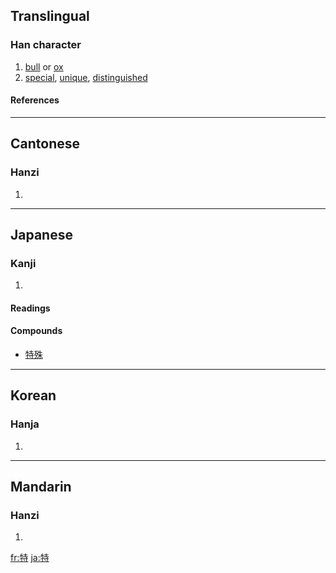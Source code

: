 ==Translingual==

===Han character===
{{Han char|rn=93|rad=牛|as=06|sn=10|four=2454<sub>1</sub>|canj=竹手土木戈 (HQGDI)}}

# [[bull]] or [[ox]]
# [[special]], [[unique]], [[distinguished]]

====References====
{{Han ref|kx=0700.200|dkj=20013|dj=1113.030|hdz=31808.110|uh=7279|ud=29305|bh=AF53|bd=44883}}

----

==Cantonese==

===Hanzi===
{{yue-hanzi|jyut=|y=dak6}}

# {{defn|Cantonese}}

----

==Japanese==

===Kanji===
{{ja-kanji|grade=4|rs=牛06}}

# {{defn|Japanese}}

====Readings====
{{ja-readings|on=[[とく]] ([[toku]]), [[どく]] ([[doku]])|kun=[[おうし]] ([[oushi]]), [[ひとり]] ([[hitori]]), [[ことに]] ([[kotoni]])}}

====Compounds====
*[[特殊]]

----

==Korean==

===Hanja===
{{ko-hanja|hangeul=특|eumhun=|rv=teuk|mr=t'ŭk|y=thuk}}

# {{defn|Korean}}

----

==Mandarin==

===Hanzi===
{{cmn-hanzi|pin=[[tè]] (te4)|wg=t'e<sup>4</sup>}}

# {{defn|Mandarin}}

[[fr:特]]
[[ja:特]]